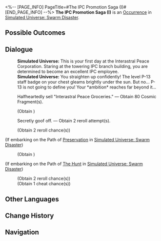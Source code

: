 <%-- [PAGE_INFO]
PageTitle=#The IPC Promotion Saga (I)#
[END_PAGE_INFO] --%>
{{Stub}}
{{Simulated Universe Event Infobox
|id            = 14201
|title         = 
|image         = Occurrence IPC.png
|domains_su    = 
|domains_swarm = Unknown
|domains_gng   = 
|domains_du    = 
|domains_und   = 
|requirements  = 
|prev          = 
|next          = 
|characters    = 
|factions      = 
|order         = 027
|order_du      = 
}}
'''The IPC Promotion Saga (I)''' is an [[Simulated Universe/Occurrence|Occurrence]] in [[Simulated Universe: Swarm Disaster]].

==Possible Outcomes==
{{Possible Outcomes
|choice_1 = Dedicate off-duty time to the Amber Lord.
|result_1 = Obtain 200 Cosmic Fragment(s).
|path_1   = Preservation

|choice_2 = Accurately find the target to sell star systems to.
|result_2 = Obtain 2 Dice Reroll attempt(s) and 1 cheat attempt.
|path_2   = The Hunt

|choice_3 = Dedicate off-duty time to the Amber Lord.
|result_3 = Obtain 400 Cosmic Fragment(s).
|path_3   = Preservation
|modes_3  = 

|choice_4 = Accurately find the target to sell star systems to.
|result_4 = Obtain 2 enhanced Blessing(s) of The Hunt.
|path_4   = The Hunt
|modes_4  = 

|choice_5 = Secretly work overtime.
|result_5 = Obtain 2 random enhanced Blessing(s).
|modes_5  = 

|choice_6 = Halfheartedly sell "Interastral Peace Groceries."
|result_6 = Obtain 200 Cosmic Fragment(s).
|modes_6  = 

|choice_7 = Halfheartedly sell "Interastral Peace Groceries."
|result_7 = Obtain 80 Cosmic Fragment(s).

|choice_8 = Secretly goof off.
|result_8 = Obtain 2 reroll attempt(s).

}}
<!--
==Gameplay Notes==
* 
-->
==Dialogue==
{{Dialogue Start}}
:'''Simulated Universe:''' This is your first day at the Interastral Peace Corporation. Staring at the towering IPC branch building, you are determined to become an excellent IPC employee.
:'''Simulated Universe:''' You straighten up confidently! The level P-13 staff badge on your chest gleams brightly under the sun. But no... P-13 is not going to define you! Your *ambition* reaches far beyond it...
:{{DIcon|Star}} Halfheartedly sell "Interastral Peace Groceries." &mdash; Obtain 80 Cosmic Fragment(s).
:;(Obtain {{Item|Cosmic Fragment|20|x=80}})
:{{DIcon|Star}} Secretly goof off. &mdash; Obtain 2 reroll attempt(s).
:;(Obtain 2 reroll chance(s))
;(If embarking on the Path of [[Simulated Universe: Swarm Disaster/Paths#Preservation|Preservation]] in [[Simulated Universe: Swarm Disaster]])
:{{SU Special Dialogue|Preservation|Dedicate off-duty time to the Amber Lord.|Obtain 200 Cosmic Fragment(s).}}
:;(Obtain {{Item|Cosmic Fragment|20|x=200}})
;(If embarking on the Path of [[Simulated Universe: Swarm Disaster/Paths#The Hunt|The Hunt]] in [[Simulated Universe: Swarm Disaster]])
:{{SU Special Dialogue|The Hunt|Accurately find the target to sell star systems to.|Obtain 2 Dice Reroll attempt(s) and 1 cheat attempt.}}
:;(Obtain 2 reroll chance(s))
:;(Obtain 1 cheat chance(s))
{{Dialogue End}}

==Other Languages==
{{Other Languages
|en   = The IPC Promotion Saga (I)
|zhs  = 星际和平公司「升职记」（其一）
|zht  = 星際和平公司「升職記」（其一）
|ja   = スターピースカンパニー「{{Rubi|昇進記|しょうしんき}}」（1）
|ko   = 스타피스 컴퍼니 「승진기」 (1)
|es   = La saga del ascenso de la Corporación I
|fr   = Saga de la CPI (I)
|ru   = Сага о карьере в КММ I
|th   = "บันทึกการเลื่อนตำแหน่ง" องค์กรสันติภาพแห่งดวงดาว (1)
|vi   = Công Ty Hành Tinh Hòa Bình "Nhật Ký Thăng Chức" 1
|de   = Die IFK-Beförderungsgeschichte (Teil 1)
|id   = Kisah Promosi IPC (1)
|pt   = A Saga de Promoção da CPI (I)
}}

==Change History==
{{Change History|1.3}}

==Navigation==
{{Occurrence Navbox}}